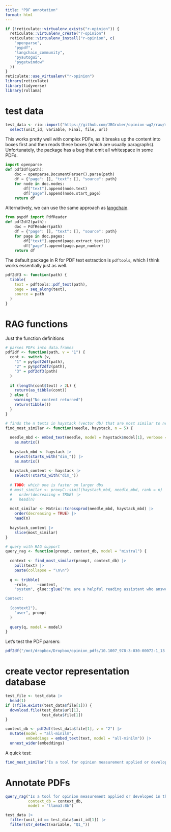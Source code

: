 ```yaml
---
title: "PDF annotation"
format: html
---
```


```r
if (!reticulate::virtualenv_exists("r-opinion")) {
  reticulate::virtualenv_create("r-opinion")
  reticulate::virtualenv_install("r-opinion", c(
    "openparse",
    "pypdf",
    "langchain_community",
    "pyautogui",
    "pygetwindow"
  ))
}
reticulate::use_virtualenv("r-opinion")
library(reticulate)
library(tidyverse)
library(rollama)
```

# test data

```r
test_data <- rio::import("https://github.com/JBGruber/opinion-wg2/raw/main/paper-annotation/4._annotations_jbg.xlsx") |> 
  select(unit_id, variable, Final, file, url)
```

This works pretty well with complex PDFs, as it breaks up the content into boxes first and then reads these boxes (which are usually paragraphs).
Unfortunately, the package has a bug that omit all whitespace in some PDFs.

```python
import openparse
def pdf2df(path):
    doc = openparse.DocumentParser().parse(path)
    df = {"page": [], "text": [], "source": path}
    for node in doc.nodes:
        df["text"].append(node.text)
        df["page"].append(node.start_page)
    return df
```

Alternatively, we can use the same approach as [langchain](https://python.langchain.com/v0.1/docs/modules/data_connection/document_loaders/pdf/).

```python
from pypdf import PdfReader
def pdf2df2(path):
    doc = PdfReader(path)
    df = {"page": [], "text": [], "source": path}
    for page in doc.pages:
        df["text"].append(page.extract_text())
        df["page"].append(page.page_number)
    return df
```

The default package in R for PDF text extraction is `pdftools`, which I think works essentially just as well.

```r
pdf2df3 <- function(path) {
  tibble(
    text = pdftools::pdf_text(path),
    page = seq_along(text),
    source = path
  )
}
```

# RAG functions

Just the function definitions

```r
# parses PDFs into data.frames
pdf2df <- function(path, v = "1") {
  cont <- switch (v,
    "1" = py$pdf2df(path),
    "2" = py$pdf2df2(path),
    "3" = pdf2df3(path)
  )
  
  if (length(cont$text) > 2L) {
    return(as_tibble(cont))
  } else {
    warning("No content returned")
    return(tibble())
  }
}

# finds the n texts in haystack (vector db) that are most similar to needle (string)
find_most_similar <- function(needle, haystack, n = 5) {
  
  needle_mbd <- embed_text(needle, model = haystack$model[1], verbose = FALSE) |> 
    as.matrix()
  
  haystack_mbd <- haystack |> 
    select(starts_with("dim_")) |> 
    as.matrix()
  
  haystack_content <- haystack |> 
    select(!starts_with("dim_"))
  
  # TODO: which one is faster on larger dbs
  # most_similar <- proxyC::simil(haystack_mbd, needle_mbd, rank = n) |> 
  #   order(decreasing = TRUE) |> 
  #   head(n)
  
  most_similar <- Matrix::tcrossprod(needle_mbd, haystack_mbd) |> 
    order(decreasing = TRUE) |> 
    head(n)
  
  haystack_content |> 
    slice(most_similar)
}

# query with RAG support
query_rag <- function(prompt, context_db, model = "mistral") {
  
  context <- find_most_similar(prompt, context_db) |> 
    pull(text) |> 
    paste(collapse = "\n\n")
  
  q <- tribble(
    ~role,    ~content,
    "system", glue::glue("You are a helpful reading assistant who answers questions based on snippets of text provided in context. Answer only using the context provided, being as concise as possible. If you're unsure, just say that you don't know.

Context:
  
  {context}"),
    "user", prompt
  )
  
  query(q, model = model)
}
```

Let's test the PDF parsers:

```r
pdf2df("/mnt/dropbox/Dropbox/opinion_pdfs/10.1007_978-3-030-00072-1_13.pdf", v = "3")
```


# create vector representation database

```r
test_file <- test_data |> 
  head(1)
if (!file.exists(test_data$file[1])) {
  download.file(test_data$url[1],
                test_data$file[1])
}

context_db <- pdf2df(test_data$file[1], v = "2") |> 
  mutate(model = "all-minilm",
         embeddings = embed_text(text, model = "all-minilm")) |> 
  unnest_wider(embeddings)
```

A quick test:

```r
find_most_similar("Is a tool for opinion measurement applied or developed in this paper?", context_db)
```

# Annotate PDFs

```r
query_rag("Is a tool for opinion measurement applied or developed in this paper?", 
          context_db = context_db, 
          model = "llama3:8b")
```

```r
test_data |> 
  filter(unit_id == test_data$unit_id[1]) |> 
  filter(str_detect(variable, "Q1_"))
```

